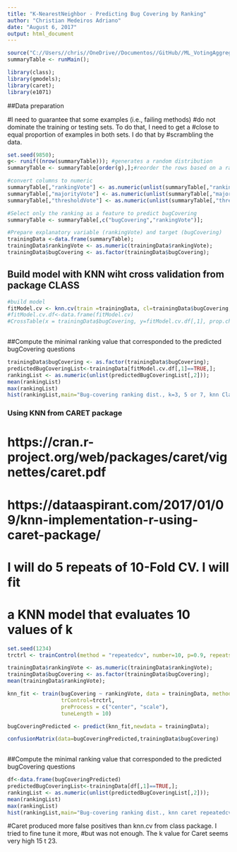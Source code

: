 ```yaml
---
title: "K-NearestNeighbor - Predicting Bug Covering by Ranking"
author: "Christian Medeiros Adriano"
date: "August 6, 2017"
output: html_document
---
```


```r
source("C://Users//chris//OneDrive//Documentos//GitHub//ML_VotingAggregation//aggregateAnswerOptionsPerQuestion.R");
summaryTable <- runMain();

library(class);
library(gmodels);
library(caret);
library(e1071)
```

##Data preparation

#I need to guarantee that some examples (i.e., failing methods)
#do not dominate the training or testing sets. To do that, I need to get a 
#close to equal proportion of examples in both sets. I do that by 
#scrambling the data.

```r

set.seed(9850);
g<- runif((nrow(summaryTable))); #generates a random distribution
summaryTable <- summaryTable[order(g),];#reorder the rows based on a random index

#convert columns to numeric
summaryTable[,"rankingVote"] <- as.numeric(unlist(summaryTable[,"rankingVote"])); 
summaryTable[,"majorityVote"] <- as.numeric(unlist(summaryTable[,"majorityVote"])); 
summaryTable[,"thresholdVote"] <- as.numeric(unlist(summaryTable[,"thresholdVote"])); 

#Select only the ranking as a feature to predict bugCovering
summaryTable <- summaryTable[,c("bugCovering","rankingVote")];

#Prepare explanatory variable (rankingVote) and target (bugCovering)
trainingData <-data.frame(summaryTable);
trainingData$rankingVote <- as.numeric(trainingData$rankingVote);
trainingData$bugCovering <- as.factor(trainingData$bugCovering);
```

## Build model with KNN wiht cross validation from package CLASS
```r
#build model
fitModel.cv <- knn.cv(train =trainingData, cl=trainingData$bugCovering, k=3, l=0, prob = FALSE, use.all=TRUE);
#fitModel.cv.df<-data.frame(fitModel.cv)
#CrossTable(x = trainingData$bugCovering, y=fitModel.cv.df[,1], prop.chisq = FALSE)
 
```
##Compute the minimal ranking value that corresponded to the predicted bugCovering questions
```r
trainingData$bugCovering <- as.factor(trainingData$bugCovering);
predictedBugCoveringList<-trainingData[fitModel.cv.df[,1]==TRUE,];
rankingList <- as.numeric(unlist(predictedBugCoveringList[,2]));
mean(rankingList)
max(rankingList)
hist(rankingList,main="Bug-covering ranking dist., k=3, 5 or 7, knn Class, mean=1.71 ",xlab="ranking by number of YES");

```
### Using KNN from CARET package
# https://cran.r-project.org/web/packages/caret/vignettes/caret.pdf
# https://dataaspirant.com/2017/01/09/knn-implementation-r-using-caret-package/

# I will do 5 repeats of 10-Fold CV. I will fit
# a KNN model that evaluates 10 values of k
```r

set.seed(1234)
trctrl <- trainControl(method = "repeatedcv", number=10, p=0.9, repeats = 5)

trainingData$rankingVote <- as.numeric(trainingData$rankingVote);
trainingData$bugCovering <- as.factor(trainingData$bugCovering);
mean(trainingData$rankingVote);

knn_fit <- train(bugCovering ~ rankingVote, data = trainingData, method = "knn",
                 trControl=trctrl,
                 preProcess = c("center", "scale"),
                 tuneLength = 10)

bugCoveringPredicted <- predict(knn_fit,newdata = trainingData);

confusionMatrix(data=bugCoveringPredicted,trainingData$bugCovering)
 

```
##Compute the minimal ranking value that corresponded to the predicted bugCovering questions
```r
df<-data.frame(bugCoveringPredicted)
predictedBugCoveringList<-trainingData[df[,1]==TRUE,];
rankingList <- as.numeric(unlist(predictedBugCoveringList[,2]));
mean(rankingList)
max(rankingList)
hist(rankingList,main="Bug-covering ranking dist., knn caret repeatedcv, mean=1.52, max=2",xlab="ranking by number of YES's");
```
#Caret produced more false positives than knn.cv from class package. I tried to fine tune it more,
#but was not enough. The k value for Caret seems very high 15 t 23.

